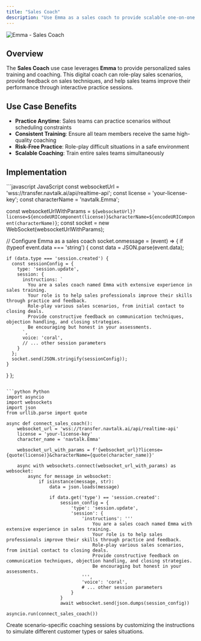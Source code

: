 ```yaml
---
title: "Sales Coach"
description: "Use Emma as a sales coach to provide scalable one-on-one sales training and guidance"
---
```


![Emma - Sales Coach](/images/api/real-time-digital-human-api/Emma.png)

## Overview

The **Sales Coach** use case leverages **Emma** to provide personalized sales training and coaching. This digital coach can role-play sales scenarios, provide feedback on sales techniques, and help sales teams improve their performance through interactive practice sessions.

## Use Case Benefits

- **Practice Anytime**: Sales teams can practice scenarios without scheduling constraints
- **Consistent Training**: Ensure all team members receive the same high-quality coaching
- **Risk-Free Practice**: Role-play difficult situations in a safe environment
- **Scalable Coaching**: Train entire sales teams simultaneously

## Implementation

<CodeGroup>
```javascript JavaScript
const websocketUrl = 'wss://transfer.navtalk.ai/api/realtime-api';
const license = 'your-license-key';
const characterName = 'navtalk.Emma';

const websocketUrlWithParams = `${websocketUrl}?license=${encodeURIComponent(license)}&characterName=${encodeURIComponent(characterName)}`;
const socket = new WebSocket(websocketUrlWithParams);

// Configure Emma as a sales coach
socket.onmessage = (event) => {
  if (typeof event.data === 'string') {
    const data = JSON.parse(event.data);
    
    if (data.type === 'session.created') {
      const sessionConfig = {
        type: 'session.update',
        session: {
          instructions: `
            You are a sales coach named Emma with extensive experience in sales training.
            Your role is to help sales professionals improve their skills through practice and feedback.
            Role-play various sales scenarios, from initial contact to closing deals.
            Provide constructive feedback on communication techniques, objection handling, and closing strategies.
            Be encouraging but honest in your assessments.
          `,
          voice: 'coral',
          // ... other session parameters
        }
      };
      socket.send(JSON.stringify(sessionConfig));
    }
  }
};
```

```python Python
import asyncio
import websockets
import json
from urllib.parse import quote

async def connect_sales_coach():
    websocket_url = 'wss://transfer.navtalk.ai/api/realtime-api'
    license = 'your-license-key'
    character_name = 'navtalk.Emma'
    
    websocket_url_with_params = f'{websocket_url}?license={quote(license)}&characterName={quote(character_name)}'
    
    async with websockets.connect(websocket_url_with_params) as websocket:
        async for message in websocket:
            if isinstance(message, str):
                data = json.loads(message)
                
                if data.get('type') == 'session.created':
                    session_config = {
                        'type': 'session.update',
                        'session': {
                            'instructions': '''
                                You are a sales coach named Emma with extensive experience in sales training.
                                Your role is to help sales professionals improve their skills through practice and feedback.
                                Role-play various sales scenarios, from initial contact to closing deals.
                                Provide constructive feedback on communication techniques, objection handling, and closing strategies.
                                Be encouraging but honest in your assessments.
                            ''',
                            'voice': 'coral',
                            # ... other session parameters
                        }
                    }
                    await websocket.send(json.dumps(session_config))

asyncio.run(connect_sales_coach())
```
</CodeGroup>

<Tip>
  Create scenario-specific coaching sessions by customizing the instructions to simulate different customer types or sales situations.
</Tip>

